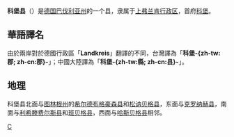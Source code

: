 {{noteTA|G1=德国地名|G2=Landkreis|G3=单位}}
{{德国县级行政单位
| 县徽图 = Image:Wappen landkreis coburg.svg
| 在德国内的位置图 = Image:Lage des Landkreises Coburg in Deutschland.png
| 所属联邦州 = 巴伐利亚州
| 所属行政区 = 上弗兰肯行政区
| 首府 = 科堡
| 面积 = 590,47
| 人口 = 86,599
| 统计时间 = 2015年12月31日
| 人口密度 = 147
| 汽车牌号 = CO
| 下设城镇 = 4个市、13个镇
| 政府地址 = Lauterer Str. 60<br />96450 Coburg
| 政府网站 = www.landkreis-coburg.de
| 在州内的位置图 = Image:Bavaria co.png
|}}

'''科堡县'''（{{lang-de|Landkreis Coburg}}）是[[德国|德国]][[巴伐利亚州|巴伐利亚州]]的一个县，隶属于[[上弗兰肯行政区|上弗兰肯行政区]]，首府[[科堡|科堡]]。

== 華語譯名 ==
由於兩岸對於德國行政區「'''Landkreis'''」翻譯的不同，台灣譯為「'''科堡-{zh-tw:郡; zh-cn:郡}-'''」；中國大陸譯為「'''科堡-{zh-tw:縣; zh-cn:县}-'''」。

== 地理 ==
科堡县北面与[[图林根州|图林根州]]的[[希尔德布格豪森县|希尔德布格豪森县]]和[[松讷贝格县|松讷贝格县]]，东面与[[克罗纳赫县|克罗纳赫县]]，南面与[[利希滕费尔斯县|利希滕费尔斯县]]和[[班贝格县|班贝格县]]，西面与[[哈斯贝格县|哈斯贝格县]]相邻。

{{巴伐利亚州行政区划}}
{{Authority control}}

[[Category:巴伐利亚州行政区划|C]]